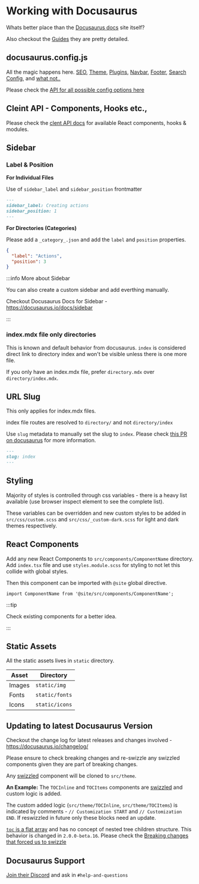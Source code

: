 # Working with Docusaurus

Whats better place than the [Docusaurus docs](https://docusaurus.io/docs) site itself?

Also checkout the [Guides](https://docusaurus.io/docs/category/guides) they are pretty detailed.

## docusaurus.config.js

All the magic happens here.
[SEO](https://docusaurus.io/docs/seo),
[Theme](https://docusaurus.io/docs/api/themes),
[Plugins](https://docusaurus.io/docs/api/plugins),
[Navbar](https://docusaurus.io/docs/api/themes/configuration#navbar),
[Footer](https://docusaurus.io/docs/api/themes/configuration#footer-1),
[Search Config](https://docusaurus.io/docs/search#using-algolia-docsearch),
and [what not..](https://docusaurus.io/docs/category/guides)

Please check the [API for all possible config options here](https://docusaurus.io/docs/api/docusaurus-config)

## Cleint API - Components, Hooks etc.,

Please check the [clent API docs](https://docusaurus.io/docs/docusaurus-core) for available React components, hooks & modules.

## Sidebar

### Label & Position

**For Individual Files**

Use of `sidebar_label` and `sidebar_position` frontmatter

```markdown title=graphql/core/actions/create.mdx
---
sidebar_label: Creating actions
sidebar_position: 1
---
```

**For Directories (Categories)**

Please add a `_category_.json` and add the `label` and `position` properties.

```json title=graphql/core/actions/_category_.json
{
  "label": "Actions",
  "position": 3
}
```

:::info More about Sidebar

You can also create a custom sidebar and add everthing manually.

Checkout Docusaurus Docs for Sidebar - https://docusaurus.io/docs/sidebar

:::

### index.mdx file only directories

This is known and default behavior from docusaurus. `index` is considered direct link to directory index and won't be visible unless there is one more file.

If you only have an index.mdx file, prefer `directory.mdx` over `directory/index.mdx`.


## URL Slug

This only applies for index.mdx files.

index file routes are resolved to `directory/` and not `directory/index`

Use `slug` metadata to manually set the slug to `index`. Please check [this PR on docusaurus](https://github.com/facebook/docusaurus/pull/5830) for more information.

```markdown title="graphql/core/actions/index.mdx"
---
slug: index
---
```

## Styling

Majority of styles is controlled through css variables - there is a heavy list available (use browser inspect element to see the complete list).

These variables can be overridden and new custom styles to be added in `src/css/custom.scss` and `src/css/_custom-dark.scss` for light and dark themes respectively.

## React Components

Add any new React Components to `src/components/ComponentName` directory. Add `index.tsx` file and use `styles.module.scss` for styling to not let this collide with global styles.

Then this component can be imported with `@site` global directive.

`import ComponentName from '@site/src/components/ComponentName';`

:::tip

Check existing components for a better idea.

:::


## Static Assets

All the static assets lives in `static` directory.

| Asset    | Directory      |
|----------|----------------|
| Images   | `static/img`   |
| Fonts    | `static/fonts` |
| Icons    | `static/icons` |

## Updating to latest Docusaurus Version

Checkout the change log for latest releases and changes involved - https://docusaurus.io/changelog/

Please ensure to check breaking changes and re-swizzle any swizzled components given they are part of breaking changes.

Any [swizzled](https://docusaurus.io/docs/swizzling) component will be cloned to `src/theme`.

**An Example:**
The `TOCInline` and `TOCItems` components are [swizzled](https://docusaurus.io/docs/swizzling) and custom logic is added.

The custom added logic (`src/theme/TOCInline`, `src/theme/TOCItems`) is indicated by comments - `// Customization START` and `// Customization END`. If reswizzled in future only these blocks need an update.

[`toc` is a flat array](https://docusaurus.io/docs/markdown-features/inline-toc#custom-table-of-contents) and has no concept of nested tree children structure. This behavior is changed in `2.0.0-beta.16`.
Please check the [Breaking changes that forced us to swizzle](https://docusaurus.io/changelog/2.0.0-beta.16#-breaking-change)


## Docusaurus Support

[Join their Discord](https://discordapp.com/invite/docusaurus) and ask in `#help-and-questions`
